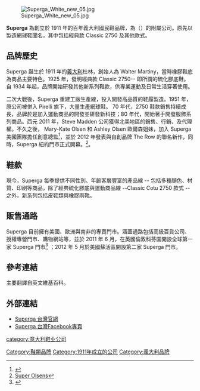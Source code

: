 {{Infobox brand
| name = Superga
| logo = Superga logo.svg
| currentowner = BasicNet S.p.A.
| country =  [[意大利|意大利]]
| products = [[足部穿著|足部穿著]]
| introduced = {{start date and age|1911}}
| markets = [[全世界|全世界]]
| homepage = [https://www.superga.com/ superga.com]
}}
[[File:Superga_White_new_05.jpg|thumb]]

'''Superga''' 為創立於 1911 年的百年義大利國民鞋品牌，為{{link-it|BasicNet|BasicNet|BasicNet S.p.A.}}（{{BIT|isin=IT0001033700|BAN}}）的附屬公司。原先以製造網球鞋聞名，其中包括經典款 Classic 2750 及其他款式。

==品牌歷史==
Superga 誕生於 1911 年的[[義大利|義大利]]杜林，創始人為 Walter Martiny，當時橡膠鞋底為商品主要特色。1925 年，發明經典款 Classic 2750-- 即所謂的硫化膠底鞋。自 1934 年起，品牌開始研發其他新系列鞋款，供專業運動及日常生活穿著使用。

二次大戰後，Superga 重建工廠生產線，投入開發高品質的鞋履製造。1951 年，原公司被併入 Pirelli 旗下，大量生產網球鞋。
70 年代，2750 鞋款銷售持續成長，品牌於是加入運動商品的開發並研發新科技；80 年代，開始著手開發服飾系列商品。西元 2011 年，Steve Madden 公司獲得北美地區的銷售、行銷、及代理權。不久之後， Mary-Kate Olsen 和 Ashley Olsen 歐爾森姐妹，加入 Superga 美國團隊擔任創意總監<ref>{{Cite web |url=http://www.huffingtonpost.co.uk/2011/09/12/marykate-and-ashley-annou_n_958239.html |title=Mary-Kate Olsen 和 Ashley Olsen 歐爾森姐妹，加入 Superga 美國團隊擔任創意總監<!-- Bot generated title --> |accessdate=2014-03-24 |archive-date=2015-09-24 |archive-url=https://web.archive.org/web/20150924031810/http://www.huffingtonpost.co.uk/2011/09/12/marykate-and-ashley-annou_n_958239.html |dead-url=no }}</ref>，並於 2012 年發表與自創品牌 The Row 的聯名新作，同時，Superga 紐約門市正式開幕。<ref>[http://www.vogue.co.uk/news/2012/03/14/the-olsen-twins-launch-superga-Superga Super Olsens<!-- Bot generated title -->]{{dead link|date=2017年11月 |bot=InternetArchiveBot |fix-attempted=yes }}</ref>。

==鞋款==
現今，Superga 每季提供不同性別、年齡客層豐富的產品線 -- 包括多種顏色、材質、印刷等商品，除了經典硫化膠底與運動商品線 --Classic Cotu 2750 款式 -- 之外，新系列包括皮鞋類與橡膠雨靴。

==販售通路==
Superga 目前擁有美國、歐洲與南非的專賣門市。涵蓋通路包括高級百貨公司、授權專營門市、購物網站等，並於 2011 年 6 月，在英國倫敦科芬園開設全球第一家 Superga 門市<ref>{{Cite web |url=http://www.drapersonline.com/independents/footwear/news/superga-opens-first-uk-standalone-in-covent-garden/5026831.article#.T8gn9LBtqf4 |title=英國倫敦科芬園開設全球第一家 Superga 門市 <!-- Bot generated title --> |accessdate=2014-03-24 |archive-date=2013-10-16 |archive-url=https://web.archive.org/web/20131016031210/http://www.drapersonline.com/independents/footwear/news/superga-opens-first-uk-standalone-in-covent-garden/5026831.article#.T8gn9LBtqf4 |dead-url=no }}</ref> ；2012 年 5 月於美國蘇活區開設第二家 Superga 門市。

==參考連結==
主要翻譯自英文維基百科。
{{reflist}}

==外部連結==
* [http://www.superga.com.tw/ Superga 台灣官網]{{Wayback|url=http://www.superga.com.tw/ |date=20140112161534 }}
* [http://www.facebook.com/superga.taiwan Superga 台灣Facebook專頁]{{Wayback|url=http://www.facebook.com/superga.taiwan |date=20190218005842 }}

[[category:意大利鞋业公司|category:意大利鞋业公司]]
[[Category:鞋類品牌|Category:鞋類品牌]]
[[Category:1911年成立的公司|Category:1911年成立的公司]]
[[Category:義大利品牌|Category:義大利品牌]]